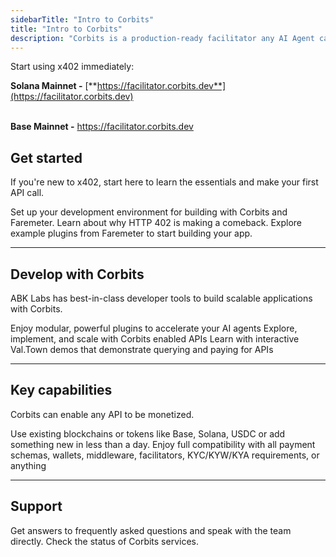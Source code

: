 ```yaml
---
sidebarTitle: "Intro to Corbits"
title: "Intro to Corbits"
description: "Corbits is a production-ready facilitator any AI Agent can use built by ABK Labs. Corbits excels by leveraging the Faremeter framework which is open-source, modular, and purpose built for x402."
---
```


<Tip>
  Start using x402 immediately:

  **Solana Mainnet -** [**https://facilitator.corbits.dev**](https://facilitator.corbits.dev)

  \
  **Base Mainnet -** https://facilitator.corbits.dev
</Tip>

## Get started

If you're new to x402, start here to learn the essentials and make your first API call.

<Columns cols={3}>
  <Card title="Get started" icon="check" href="/quickstart">
    Set up your development environment for building with Corbits and Faremeter.
  </Card>
  <Card title="Learn about x402" icon="brackets-curly" href="/about-x402/x402-overview">
    Learn about why HTTP 402 is making a comeback.
  </Card>
  <Card title="Plugin Library" icon="books" href="/about-corbits/overview">
    Explore example plugins from Faremeter to start building your app.
  </Card>
</Columns>

---

## Develop with Corbits

ABK Labs has best-in-class developer tools to build scalable applications with Corbits.

<Columns cols={3}>
  <Card title="Developer Tools" icon="laptop" href="/get-started">
    Enjoy modular, powerful plugins to accelerate your AI agents
  </Card>
  <Card title="API Reference" icon="code" href="/essentials/overview">
    Explore, implement, and scale with Corbits enabled APIs
  </Card>
  <Card title="Corbits Cookbook" icon="pickaxe" href="/essentials/library">
    Learn with interactive Val.Town demos that demonstrate querying and paying for APIs
  </Card>
</Columns>

---

## Key capabilities

Corbits can enable any API to be monetized.

<Columns cols={2}>
  <Card title="Support any chain or token" icon="link" href="/essentials/markdown">
    Use existing blockchains or tokens like Base, Solana, USDC or add something new in less than a day.
  </Card>
  <Card title="Support any middleware" icon="key" href="/essentials/code">
    Enjoy full compatibility with all payment schemas, wallets, middleware, facilitators, KYC/KYW/KYA requirements, or anything
  </Card>
</Columns>

---

## Support

<Columns cols={2}>
  <Card title="Help Center" icon="circle-question" href="/essentials/markdown">
    Get answers to frequently asked questions and speak with the team directly.
  </Card>
  <Card title="Service Status" icon="chart-line" href="/essentials/code">
    Check the status of Corbits services.
  </Card>
</Columns>